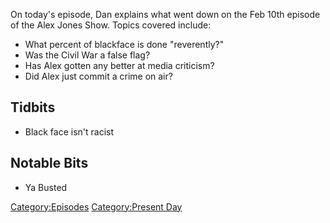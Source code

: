 {{Episode
    | title           = February 10, 2017
    | caption         = [https://knowledgefight.libsyn.com/knowledge-fight-feb-10-2017 Listen to this episode on Libsyn]
    | episodeNumber   = 11
    | length          = 01:55:43
    | airDate         = February 13, 2017
    | coverageDate    = February 10, 2017
    | episodeType     = [[:Category:Present Day|Present Day]]
    | previousEpisode = [[InfoWars Roulette 1|InfoWars Roulette #1]]
    | nextEpisode     = [[12: Jon Rappoport]]
}}

{{Stub}}

On today's episode, Dan explains what went down on the Feb 10th episode of the Alex Jones Show. Topics covered include:

*What percent of blackface is done "reverently?"
*Was the Civil War a false flag?
*Has Alex gotten any better at media criticism?
*Did Alex just commit a crime on air?

==Tidbits==

*Black face isn't racist

==Notable Bits==

*Ya Busted

[[Category:Episodes]]
[[Category:Present Day]]
